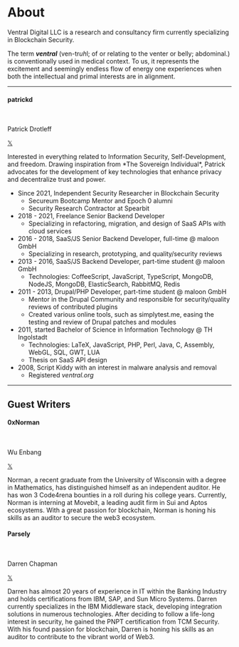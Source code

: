 
# About

Ventral Digital LLC is a research and consultancy firm currently specializing in Blockchain Security.

The term ___ventral___ (ven-tr*uh*l; of or relating to the venter or belly; abdominal.) is conventionally used in medical context. To us, it represents the excitement and seemingly endless flow of energy one experiences when both the intellectual and primal interests are in alignment.

---

#### patrickd

<br/>
<Features>
  <Feature index={0} centered style={{
    display: 'flex',
    alignItems: 'end',
    justifyContent: 'center',
    backgroundImage: 'url(/assets/authors/patrickd.jpg)',
    backgroundSize: 'cover',
    backgroundPosition: 'center',
    color: '#fff'
  }}>
    <p style={{
      paddingRight: '15px',
      display: 'flex',
      alignItems: 'end',
      minHeight: '300px'
    }}>Patrick Drotleff</p>
    <a href="https://github.com/patrickd-/" target="_blank" style={{
      paddingRight: '15px',
      marginBottom: '10px'
    }}><GitHubIcon /></a>
    <a href="https://twitter.com/patrickd_de" target="_blank" style={{
      fontSize: '28px',
      textDecoration: 'none'
    }}>𝕏</a>
  </Feature>
  <Feature index={1} large>
    <p>Interested in everything related to Information Security, Self-Development, and freedom. Drawing inspiration from *The Sovereign Individual*, Patrick advocates for the development of key technologies that enhance privacy and decentralize trust and power.</p>
  </Feature>
</Features>

* Since 2021, Independent Security Researcher in Blockchain Security
  * Secureum Bootcamp Mentor and Epoch 0 alumni
  * Security Research Contractor at Spearbit
* 2018 - 2021, Freelance Senior Backend Developer
  * Specializing in refactoring, migration, and design of SaaS APIs with cloud services
* 2016 - 2018, SaaS/JS Senior Backend Developer, full-time @ maloon GmbH
  * Specializing in research, prototyping, and quality/security reviews
* 2013 - 2016, SaaS/JS Backend Developer, part-time student @ maloon GmbH
  * Technologies: CoffeeScript, JavaScript, TypeScript, MongoDB, NodeJS, MongoDB, ElasticSearch, RabbitMQ, Redis
* 2011 - 2013, Drupal/PHP Developer, part-time student @ maloon GmbH
  * Mentor in the Drupal Community and responsible for security/quality reviews of contributed plugins
  * Created various online tools, such as simplytest.me, easing the testing and review of Drupal patches and modules
* 2011, started Bachelor of Science in Information Technology @ TH Ingolstadt
  * Technologies: LaTeX, JavaScript, PHP, Perl, Java, C, Assembly, WebGL, SQL, GWT, LUA
  * Thesis on SaaS API design
* 2008, Script Kiddy with an interest in malware analysis and removal
  * Registered *ventral.org*

---

## Guest Writers

#### 0xNorman

<br/>
<Features>
  <Feature index={0} centered style={{
    display: 'flex',
    alignItems: 'end',
    justifyContent: 'center',
    backgroundImage: 'url(/assets/authors/0xNorman.jpg)',
    backgroundSize: 'cover',
    backgroundPosition: 'center',
    color: '#fff'
  }}>
    <p style={{
      paddingRight: '15px',
      display: 'flex',
      alignItems: 'end',
      minHeight: '300px'
    }}>Wu Enbang</p>
    <a href="https://github.com/EnbangWu/" target="_blank" style={{
      paddingRight: '15px',
      marginBottom: '10px'
    }}><GitHubIcon /></a>
    <a href="https://twitter.com/Normanrockon" target="_blank" style={{
      fontSize: '28px',
      textDecoration: 'none'
    }}>𝕏</a>
  </Feature>
  <Feature index={1} large>
    <p>Norman, a recent graduate from the University of Wisconsin with a degree in Mathematics, has distinguished himself as an independent auditor. He has won 3 Code4rena bounties in a roll during his college years. Currently, Norman is interning at Movebit, a leading audit firm in Sui and Aptos ecosystems. With a great passion for blockchain, Norman is honing his skills as an auditor to secure the web3 ecosystem.</p>
  </Feature>
</Features>

#### Parsely

<br/>
<Features>
  <Feature index={0} centered style={{
    display: 'flex',
    alignItems: 'end',
    justifyContent: 'center',
    backgroundImage: 'url(/assets/authors/Parsely.jpg)',
    backgroundSize: 'cover',
    backgroundPosition: 'center',
    color: '#fff'
  }}>
    <p style={{
      paddingRight: '15px',
      display: 'flex',
      alignItems: 'end',
      minHeight: '300px'
    }}>Darren Chapman</p>
    <a href="https://github.com/bbresearcher" target="_blank" style={{
      paddingRight: '15px',
      marginBottom: '10px'
    }}><GitHubIcon /></a>
    <a href="https://twitter.com/_Parsely_" target="_blank" style={{
      fontSize: '28px',
      textDecoration: 'none'
    }}>𝕏</a>
  </Feature>
  <Feature index={1} large>
    <p>Darren has almost 20 years of experience in IT within the Banking Industry and holds certifications from IBM, SAP, and Sun Micro Systems. Darren currently specializes in the IBM Middleware stack, developing integration solutions in numerous technologies. After deciding to follow a life-long interest in security, he gained the PNPT certification from TCM Security. With his found passion for blockchain, Darren is honing his skills as an auditor to contribute to the vibrant world of Web3.</p>
  </Feature>
</Features>
